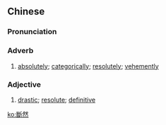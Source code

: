 {{also|断然}}
==Chinese==
{{zh-forms|s=断然}}

===Pronunciation===
{{zh-pron
|m=duànrán
|c=dyun6 jin4
|cat=adv,a
}}

===Adverb===
{{zh-adv}}

# [[absolutely]]; [[categorically]]; [[resolutely]]; [[vehemently]]

===Adjective===
{{zh-adj}}

# [[drastic]]; [[resolute]]; [[definitive]]

[[ko:斷然]]